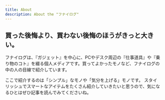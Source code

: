 ```yaml
---
title: About
description: About the "フナイログ"
---
```


## 買った後悔より、買わない後悔のほうがきっと大きい。

フナイログは、『ガジェット』を中心に、PCやデスク周辺の『仕事道具』や『乗り物のコト』を綴る個人メディアです。買ってよかったモノなど、フナイログの中の人の目線で紹介しています。

ここで紹介するのは「シンプル」なモノや「気分を上げる」モノです。 スタイリッシュでスマートなアイテムをたくさん紹介していきたいと思うので、気になるひとはぜひ記事を読んでみてくださいね。
